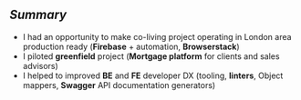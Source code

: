 ## **_Summary_**

- I had an opportunity to make co-living project operating in London area production ready (**Firebase** + automation, **Browserstack**)
- I piloted **greenfield** project (**Mortgage platform** for clients and sales advisors)
- I helped to improved **BE** and **FE** developer DX (tooling, **linters**, Object mappers, **Swagger** API documentation generators)
